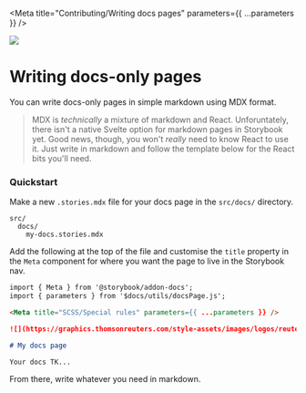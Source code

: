 
<Meta title="Contributing/Writing docs pages" parameters={{ ...parameters }} />

![](https://graphics.thomsonreuters.com/style-assets/images/logos/reuters-graphics-logo/svg/graphics-logo-color-dark.svg)

# Writing docs-only pages

You can write docs-only pages in simple markdown using MDX format.

> MDX is _technically_ a mixture of markdown and React. Unforuntately, there isn't a native Svelte option for markdown pages in Storybook yet. Good news, though, you won't _really_ need to know React to use it. Just write in markdown and follow the template below for the React bits you'll need.

### Quickstart

Make a new `.stories.mdx` file for your docs page in the `src/docs/` directory.

```
src/
  docs/
    my-docs.stories.mdx
```

Add the following at the top of the file and customise the `title` property in the `Meta` component for where you want the page to live in the Storybook nav.

```markdown
import { Meta } from '@storybook/addon-docs';
import { parameters } from '$docs/utils/docsPage.js';

<Meta title="SCSS/Special rules" parameters={{ ...parameters }} />

![](https://graphics.thomsonreuters.com/style-assets/images/logos/reuters-graphics-logo/svg/graphics-logo-color-dark.svg)

# My docs page

Your docs TK...
```

From there, write whatever you need in markdown.
